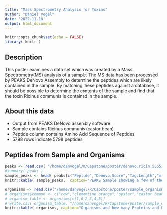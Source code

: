 ```yaml
---
title: "Mass Spectrometry Analysis for Toxins"
author: "Daniel Vogel"
date: '2022-11-18'
output: html_document
---
```


```r
knitr::opts_chunk$set(echo = FALSE)
library( knitr )
```

## Description

This poster examines a data set which was created by a Mass Spectrometry(MS) analysis of a sample.
The MS data has been processed by PEAKS DeNovo Assembly to determine the peptides which are likely contained in the sample.
By matching these peptides against a database, it should be possible to determine the contents of the sample and find that the toxin 
Ricinus communis is contained in the sample.



## About this data

- Output from PEAKS DeNovo assembly software
- Sample contains Ricinus communis (castor bean)
- Peptide column contains Amino Acid Sequence of Peptides
- 5798 rows indicate 5798 peptides

## Peptides from Sample and Organisms
\scriptsize
```r
peaks <- read.csv( "/home/danvogel/R/Capstone/poster/denovo.ricin.555510.csv")
#summary( peaks )
sample_peaks <- head( peaks[c("Peptide","Denovo.Score","Tag.Length","m.z","Mass")] )
knitr::kable( sample_peaks,  caption="PEAKS Sample showing a few of the 5798 peptides found in the sample, their length, mass to charge ratio (m.z.) and Atomic Mass.")
```



```r
organisms <- read.csv("/home/danvogel/R/Capstone/poster/sample_organisms.csv")
# organisms$common <- c("cow","clementine orange","oyster","castor bean","bacteria")
# organism_table <- organisms[c(1,6,2,3,4,5)]
# write.csv( organism_table, "/home/danvogel/R/Capstone/poster/sample_organisms.csv")
knitr::kable( organisms, caption="Organisms and how many Proteins and Peptides they contain." )


```
\normalsize



